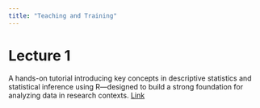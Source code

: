 ```yaml
---
title: "Teaching and Training"
---
```


# Lecture 1

A hands-on tutorial introducing key concepts in descriptive statistics and statistical inference using R—designed to build a strong foundation for analyzing data in research contexts. [Link](https://drive.google.com/file/d/1jldVQlu6QmWFpEEX1RWY9ukYDiDhBdr-/view?usp=drive_link)
